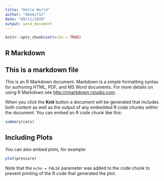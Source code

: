 ---
title: "Hello World"
author: "Akemi712"
date: "09/11/2020"
output: word_document
---

```{r setup, include=FALSE}
knitr::opts_chunk$set(echo = TRUE)
```

## R Markdown


## This is a markdown file


This is an R Markdown document. Markdown is a simple formatting syntax for authoring HTML, PDF, and MS Word documents. For more details on using R Markdown see <http://rmarkdown.rstudio.com>.

When you click the **Knit** button a document will be generated that includes both content as well as the output of any embedded R code chunks within the document. You can embed an R code chunk like this:

```{r cars}
summary(cars)
```

## Including Plots

You can also embed plots, for example:

```{r pressure, echo=FALSE}
plot(pressure)
```

Note that the `echo = FALSE` parameter was added to the code chunk to prevent printing of the R code that generated the plot.
